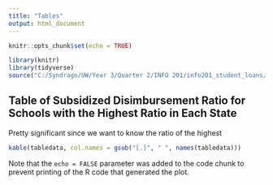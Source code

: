 ```yaml
---
title: "Tables"
output: html_document
---
```


```r
knitr::opts_chunk$set(echo = TRUE)
```

```r
library(knitr)
library(tidyverse)
source("C:/Syndrago/UW/Year 3/Quarter 2/INFO 201/info201_student_loans/data/tablecreator.R")
```

## Table of Subsidized Disimbursement Ratio for Schools with the Highest Ratio in Each State

Pretty significant since we want to know the ratio of the highest

```r
kable(tabledata, col.names = gsub("[.]", " ", names(tabledata)))
```

Note that the `echo = FALSE` parameter was added to the code chunk to prevent printing of the R code that generated the plot.
